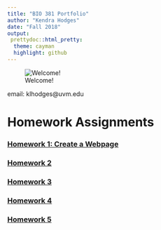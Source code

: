 ```yaml
---
title: "BIO 381 Portfolio"
author: "Kendra Hodges"
date: "Fall 2018"
output: 
 prettydoc::html_pretty:
  theme: cayman
  highlight: github
---
```


![Welcome!](/Users/kendrahodges/Desktop/Australia.JPG)

email: klhodges@uvm.edu


# **Homework Assignments**

### [Homework 1: Create a Webpage](index.html)

### [Homework 2](homework2.html)

### [Homework 3](homework3.html)

### [Homework 4](homework4.html)

### [Homework 5](homework5.html) 





